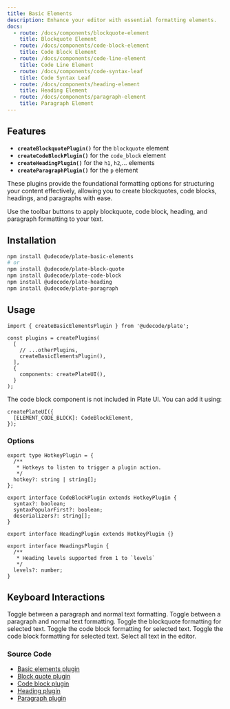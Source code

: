 ```yaml
---
title: Basic Elements
description: Enhance your editor with essential formatting elements.
docs:
  - route: /docs/components/blockquote-element
    title: Blockquote Element
  - route: /docs/components/code-block-element
    title: Code Block Element
  - route: /docs/components/code-line-element
    title: Code Line Element
  - route: /docs/components/code-syntax-leaf
    title: Code Syntax Leaf
  - route: /docs/components/heading-element
    title: Heading Element
  - route: /docs/components/paragraph-element
    title: Paragraph Element
---
```


<ComponentPreview name="playground-demo" id="basicnodes" />

## Features

- **`createBlockquotePlugin()`** for the `blockquote` element
- **`createCodeBlockPlugin()`** for the `code_block` element
- **`createHeadingPlugin()`** for the `h1`, `h2`,... elements
- **`createParagraphPlugin()`** for the `p` element

These plugins provide the foundational formatting options for structuring your content effectively,
allowing you to create blockquotes, code blocks, headings, and paragraphs with ease.

Use the toolbar buttons to apply blockquote, code block, heading, and paragraph formatting to your text.

## Installation

```bash
npm install @udecode/plate-basic-elements
# or
npm install @udecode/plate-block-quote
npm install @udecode/plate-code-block
npm install @udecode/plate-heading
npm install @udecode/plate-paragraph
```

## Usage

```tsx
import { createBasicElementsPlugin } from '@udecode/plate';

const plugins = createPlugins(
  [
    // ...otherPlugins,
    createBasicElementsPlugin(),
  ],
  {
    components: createPlateUI(),
  }
);
```

The code block component is not included in Plate UI. You can add it using:

```tsx
createPlateUI({
  [ELEMENT_CODE_BLOCK]: CodeBlockElement,
});
```

### Options

```tsx
export type HotkeyPlugin = {
  /**
   * Hotkeys to listen to trigger a plugin action.
   */
  hotkey?: string | string[];
};

export interface CodeBlockPlugin extends HotkeyPlugin {
  syntax?: boolean;
  syntaxPopularFirst?: boolean;
  deserializers?: string[];
}

export interface HeadingPlugin extends HotkeyPlugin {}

export interface HeadingsPlugin {
  /**
   * Heading levels supported from 1 to `levels`
   */
  levels?: number;
}
```

## Keyboard Interactions

<KeyTable>
  <KeyTableItem hotkey="⌘ + ⌥ + 0">
    Toggle between a paragraph and normal text formatting.
  </KeyTableItem>
  <KeyTableItem hotkey="⌘ + ⌥ + 1">
    Toggle between a paragraph and normal text formatting.
  </KeyTableItem>
  <KeyTableItem hotkey="⌃ + ⇧ + .">
    Toggle the blockquote formatting for selected text.
  </KeyTableItem>
  <KeyTableItem hotkey="⌃ + ⌥ + 8">
    Toggle the code block formatting for selected text.
  </KeyTableItem>
  <KeyTableItem hotkey="⌃ + ⇧ + 8">
    Toggle the code block formatting for selected text.
  </KeyTableItem>
  <KeyTableItem hotkey="⌘ + A">Select all text in the editor.</KeyTableItem>
</KeyTable>

### Source Code

- [Basic elements plugin](https://github.com/udecode/plate/blob/main/packages/basic-elements/src/createBasicElementPlugins.ts)
- [Block quote plugin](https://github.com/udecode/plate/blob/main/packages/block-quote/src/createBlockquotePlugin.ts)
- [Code block plugin](https://github.com/udecode/plate/blob/main/packages/code-block/src/createCodeBlockPlugin.ts)
- [Heading plugin](https://github.com/udecode/plate/blob/main/packages/heading/src/createHeadingPlugin.ts)
- [Paragraph plugin](https://github.com/udecode/plate/blob/main/packages/paragraph/src/createParagraphPlugin.ts)
